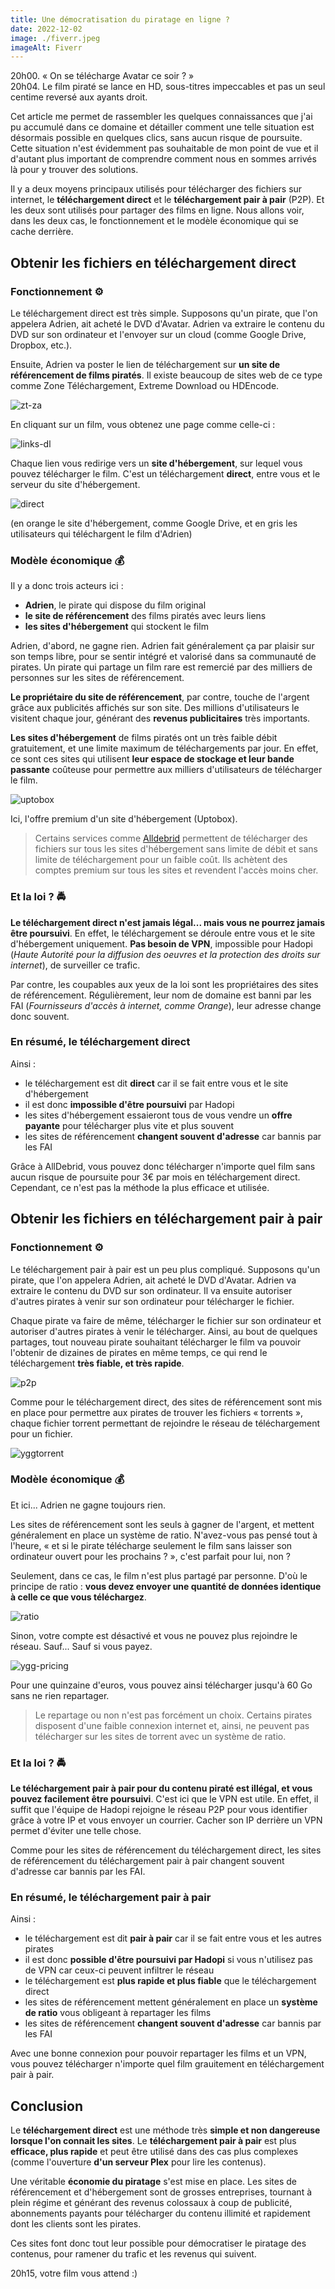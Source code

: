 ```yaml
---
title: Une démocratisation du piratage en ligne ?
date: 2022-12-02
image: ./fiverr.jpeg
imageAlt: Fiverr
---
```


20h00. « On se télécharge Avatar ce soir ? »  
20h04. Le film piraté se lance en HD, sous-titres impeccables et pas un seul centime reversé aux ayants droit.

Cet article me permet de rassembler les quelques connaissances que j'ai pu accumulé dans ce domaine et détailler comment une telle situation est désormais possible en quelques clics, sans aucun risque de poursuite. Cette situation n'est évidemment pas souhaitable de mon point de vue et il d'autant plus important de comprendre comment nous en sommes arrivés là pour y trouver des solutions.

Il y a deux moyens principaux utilisés pour télécharger des fichiers sur internet, le **téléchargement direct** et le **téléchargement pair à pair** (P2P). Et les deux sont utilisés pour partager des films en ligne. Nous allons voir, dans les deux cas, le fonctionnement et le modèle économique qui se cache derrière.

## Obtenir les fichiers en téléchargement direct

### Fonctionnement ⚙️

Le téléchargement direct est très simple. Supposons qu'un pirate, que l'on appelera Adrien, ait acheté le DVD d'Avatar. Adrien va extraire le contenu du DVD sur son ordinateur et l'envoyer sur un cloud (comme Google Drive, Dropbox, etc.).

Ensuite, Adrien va poster le lien de téléchargement sur **un site de référencement de films piratés**. Il existe beaucoup de sites web de ce type comme Zone Téléchargement, Extreme Download ou HDEncode.

![zt-za](./zt-za.png)

En cliquant sur un film, vous obtenez une page comme celle-ci :

![links-dl](./links-dl-ztza.png)

Chaque lien vous redirige vers un **site d'hébergement**, sur lequel vous pouvez télécharger le film. C'est un téléchargement **direct**, entre vous et le serveur du site d'hébergement.

![direct](./direct.png)

(en orange le site d'hébergement, comme Google Drive, et en gris les utilisateurs qui téléchargent le film d'Adrien)

### Modèle économique 💰

Il y a donc trois acteurs ici :
* **Adrien**, le pirate qui dispose du film original
* **le site de référencement** des films piratés avec leurs liens
* **les sites d'hébergement** qui stockent le film

Adrien, d'abord, ne gagne rien. Adrien fait généralement ça par plaisir sur son temps libre, pour se sentir intégré et valorisé dans sa communauté de pirates. Un pirate qui partage un film rare est remercié par des milliers de personnes sur les sites de référencement.

**Le propriétaire du site de référencement**, par contre, touche de l'argent grâce aux publicités affichés sur son site. Des millions d'utilisateurs le visitent chaque jour, générant des **revenus publicitaires** très importants.

**Les sites d'hébergement** de films piratés ont un très faible débit gratuitement, et une limite maximum de téléchargements par jour. En effet, ce sont ces sites qui utilisent **leur espace de stockage et leur bande passante** coûteuse pour permettre aux milliers d'utilisateurs de télécharger le film.

![uptobox](./uptobox.png)

Ici, l'offre premium d'un site d'hébergement (Uptobox).

> Certains services comme [Alldebrid](https://alldebrid.com/) permettent de télécharger des fichiers sur tous les sites d'hébergement sans limite de débit et sans limite de téléchargement pour un faible coût. Ils achètent des comptes premium sur tous les sites et revendent l'accès moins cher.

### Et la loi ? 🚔

**Le téléchargement direct n'est jamais légal... mais vous ne pourrez jamais être poursuivi**. En effet, le téléchargement se déroule entre vous et le site d'hébergement uniquement. **Pas besoin de VPN**, impossible pour Hadopi (*Haute Autorité pour la diffusion des oeuvres et la protection des droits sur internet*), de surveiller ce trafic.

Par contre, les coupables aux yeux de la loi sont les propriétaires des sites de référencement. Régulièrement, leur nom de domaine est banni par les FAI (*Fournisseurs d'accès à internet, comme Orange*), leur adresse change donc souvent.

### En résumé, le téléchargement direct

Ainsi :
* le téléchargement est dit **direct** car il se fait entre vous et le site d'hébergement
* il est donc **impossible d'être poursuivi** par Hadopi
* les sites d'hébergement essaieront tous de vous vendre un **offre payante** pour télécharger plus vite et plus souvent
* les sites de référencement **changent souvent d'adresse** car bannis par les FAI

Grâce à AllDebrid, vous pouvez donc télécharger n'importe quel film sans aucun risque de poursuite pour 3€ par mois en téléchargement direct. Cependant, ce n'est pas la méthode la plus efficace et utilisée.

## Obtenir les fichiers en téléchargement pair à pair

### Fonctionnement ⚙️

Le téléchargement pair à pair est un peu plus compliqué. Supposons qu'un pirate, que l'on appelera Adrien, ait acheté le DVD d'Avatar. Adrien va extraire le contenu du DVD sur son ordinateur. Il va ensuite autoriser d'autres pirates à venir sur son ordinateur pour télécharger le fichier.

Chaque pirate va faire de même, télécharger le fichier sur son ordinateur et autoriser d'autres pirates à venir le télécharger. Ainsi, au bout de quelques partages, tout nouveau pirate souhaitant télécharger le film va pouvoir l'obtenir de dizaines de pirates en même temps, ce qui rend le téléchargement **très fiable, et très rapide**.

![p2p](./p2p.png)

Comme pour le téléchargement direct, des sites de référencement sont mis en place pour permettre aux pirates de trouver les fichiers « torrents », chaque fichier torrent permettant de rejoindre le réseau de téléchargement pour un fichier.

![yggtorrent](./yggtorrent.png)

### Modèle économique 💰

Et ici... Adrien ne gagne toujours rien.

Les sites de référencement sont les seuls à gagner de l'argent, et mettent généralement en place un système de ratio. N'avez-vous pas pensé tout à l'heure, « et si le pirate télécharge seulement le film sans laisser son ordinateur ouvert pour les prochains ? », c'est parfait pour lui, non ?

Seulement, dans ce cas, le film n'est plus partagé par personne. D'où le principe de ratio : **vous devez envoyer une quantité de données identique à celle ce que vous téléchargez**.

![ratio](./ratio.png)

Sinon, votre compte est désactivé et vous ne pouvez plus rejoindre le réseau. Sauf... Sauf si vous payez.

![ygg-pricing](./ygg-pricing.png)

Pour une quinzaine d'euros, vous pouvez ainsi télécharger jusqu'à 60 Go sans ne rien repartager.

> Le repartage ou non n'est pas forcément un choix. Certains pirates disposent d'une faible connexion internet et, ainsi, ne peuvent pas télécharger sur les sites de torrent avec un système de ratio.

### Et la loi ? 🚔

**Le téléchargement pair à pair pour du contenu piraté est illégal, et vous pouvez facilement être poursuivi**. C'est ici que le VPN est utile. En effet, il suffit que l'équipe de Hadopi rejoigne le réseau P2P pour vous identifier grâce à votre IP et vous envoyer un courrier. Cacher son IP derrière un VPN permet d'éviter une telle chose.

Comme pour les sites de référencement du téléchargement direct, les sites de référencement du téléchargement pair à pair changent souvent d'adresse car bannis par les FAI.

### En résumé, le téléchargement pair à pair

Ainsi :
* le téléchargement est dit **pair à pair** car il se fait entre vous et les autres pirates
* il est donc **possible d'être poursuivi par Hadopi** si vous n'utilisez pas de VPN car ceux-ci peuvent infiltrer le réseau
* le téléchargement est **plus rapide et plus fiable** que le téléchargement direct
* les sites de référencement mettent généralement en place un **système de ratio** vous obligeant à repartager les films
* les sites de référencement **changent souvent d'adresse** car bannis par les FAI

Avec une bonne connexion pour pouvoir repartager les films et un VPN, vous pouvez télécharger n'importe quel film grauitement en téléchargement pair à pair.

## Conclusion

Le **téléchargement direct** est une méthode très **simple et non dangereuse lorsque l'on connait les sites**. Le **téléchargement pair à pair** est plus **efficace, plus rapide** et peut être utilisé dans des cas plus complexes (comme l'ouverture **d'un serveur Plex** pour lire les contenus).

Une véritable **économie du piratage** s'est mise en place. Les sites de référencement et d'hébergement sont de grosses entreprises, tournant à plein régime et générant des revenus colossaux à coup de publicité, abonnements payants pour télécharger du contenu illimité et rapidement dont les clients sont les pirates.

Ces sites font donc tout leur possible pour démocratiser le piratage des contenus, pour ramener du trafic et les revenus qui suivent. 

20h15, votre film vous attend :)
